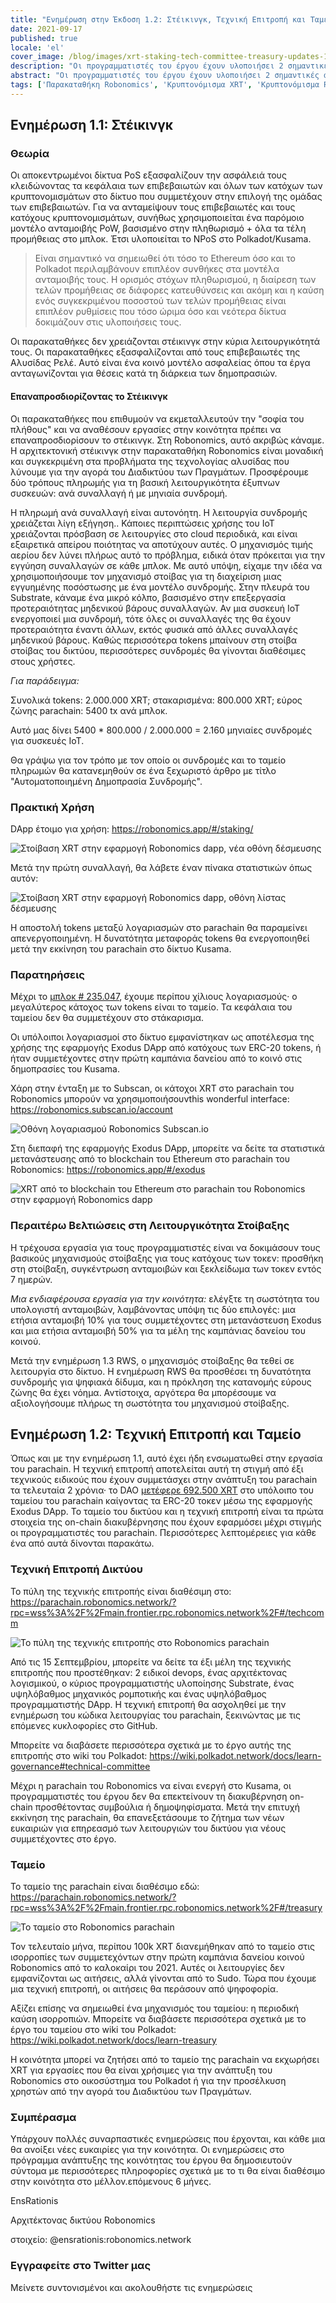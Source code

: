 ```yaml
---
title: "Ενημέρωση στην Έκδοση 1.2: Στέικινγκ, Τεχνική Επιτροπή και Ταμείο"
date: 2021-09-17
published: true
locale: 'el'
cover_image: /blog/images/xrt-staking-tech-committee-treasury-updates-1-2/113_Up_to_version_1_2_stakingtech_comm_treasury.jpg
description: "Οι προγραμματιστές του έργου έχουν υλοποιήσει 2 σημαντικές αλλαγές στη λειτουργία της παρακαταθήκης Robonomics. Η πρώτη είναι η ενσωμάτωση του στέικινγκ XRT και η δεύτερη είναι η έναρξη του πρώτου μηχανισμού διακυβέρνησης on-chain."
abstract: "Οι προγραμματιστές του έργου έχουν υλοποιήσει 2 σημαντικές αλλαγές στη λειτουργία της παρακαταθήκης Robonomics. Η πρώτη είναι η ενσωμάτωση του στέικινγκ XRT και η δεύτερη είναι η έναρξη του πρώτου μηχανισμού διακυβέρνησης on-chain."
tags: ['Παρακαταθήκη Robonomics', 'Κρυπτονόμισμα XRT', 'Κρυπτονόμισμα RWS', 'Στέικινγκ', 'Νέα Έκδοση']
---
```


## Ενημέρωση 1.1: Στέικινγκ

### Θεωρία

Οι αποκεντρωμένοι δίκτυα PoS εξασφαλίζουν την ασφάλειά τους κλειδώνοντας τα κεφάλαια των επιβεβαιωτών και όλων των κατόχων των κρυπτονομισμάτων στο δίκτυο που συμμετέχουν στην επιλογή της ομάδας των επιβεβαιωτών. Για να ανταμείψουν τους επιβεβαιωτές και τους κατόχους κρυπτονομισμάτων, συνήθως χρησιμοποιείται ένα παρόμοιο μοντέλο ανταμοιβής PoW, βασισμένο στην πληθωρισμό + όλα τα τέλη προμήθειας στο μπλοκ. Έτσι υλοποιείται το NPoS στο Polkadot/Kusama.

> Είναι σημαντικό να σημειωθεί ότι τόσο το Ethereum όσο και το Polkadot περιλαμβάνουν επιπλέον συνθήκες στα μοντέλα ανταμοιβής τους. Η ορισμός στόχων πληθωρισμού, η διαίρεση των τελών προμήθειας σε διάφορες κατευθύνσεις και ακόμη και η καύση ενός συγκεκριμένου ποσοστού των τελών προμήθειας είναι επιπλέον ρυθμίσεις που τόσο ώριμα όσο και νεότερα δίκτυα δοκιμάζουν στις υλοποιήσεις τους.

Οι παρακαταθήκες δεν χρειάζονται στέικινγκ στην κύρια λειτουργικότητά τους. Οι παρακαταθήκες εξασφαλίζονται από τους επιβεβαιωτές της Αλυσίδας Ρελέ. Αυτό είναι ένα κοινό μοντέλο ασφαλείας όπου τα έργα ανταγωνίζονται για θέσεις κατά τη διάρκεια των δημοπρασιών.

#### Επαναπροσδιορίζοντας το Στέικινγκ

Οι παρακαταθήκες που επιθυμούν να εκμεταλλευτούν την "σοφία του πλήθους" και να αναθέσουν εργασίες στην κοινότητα πρέπει να επαναπροσδιορίσουν το στέικινγκ. Στη Robonomics, αυτό ακριβώς κάναμε. Η αρχιτεκτονική στέικινγκ στην παρακαταθήκη Robonomics είναι μοναδική και συγκεκριμένη στα προβλήματα της τεχνολογίας αλυσίδας που λύνουμε για την αγορά του Διαδικτύου των Πραγμάτων. Προσφέρουμε δύο τρόπους πληρωμής για τη βασική λειτουργικότητα έξυπνων συσκευών: ανά συναλλαγή ή με μηνιαία συνδρομή.

Η πληρωμή ανά συναλλαγή είναι αυτονόητη. Η λειτουργία συνδρομής χρειάζεται λίγη εξήγηση.. Κάποιες περιπτώσεις χρήσης του IoT χρειάζονται πρόσβαση σε λειτουργίες στο cloud περιοδικά, και είναι εξαιρετικά απείρου ποιότητας να αποτύχουν αυτές. Ο μηχανισμός τιμής αερίου δεν λύνει πλήρως αυτό το πρόβλημα, ειδικά όταν πρόκειται για την εγγύηση συναλλαγών σε κάθε μπλοκ. Με αυτό υπόψη, είχαμε την ιδέα να χρησιμοποιήσουμε τον μηχανισμό στοίβας για τη διαχείριση μιας εγγυημένης ποσόστωσης με ένα μοντέλο συνδρομής. Στην πλευρά του Substrate, κάναμε ένα μικρό κόλπο, βασισμένο στην επεξεργασία προτεραιότητας μηδενικού βάρους συναλλαγών. Αν μια συσκευή IoT ενεργοποιεί μια συνδρομή, τότε όλες οι συναλλαγές της θα έχουν προτεραιότητα έναντι άλλων, εκτός φυσικά από άλλες συναλλαγές μηδενικού βάρους. Καθώς περισσότερα tokens μπαίνουν στη στοίβα στοίβας του δικτύου, περισσότερες συνδρομές θα γίνονται διαθέσιμες στους χρήστες.

<TextCard>

*Για παράδειγμα:*

Συνολικά tokens: 2.000.000 XRT;
στακαρισμένα: 800.000 XRT;
εύρος ζώνης parachain: 5400 tx ανά μπλοκ.

Αυτό μας δίνει 5400 * 800.000 / 2.000.000 = 2.160 μηνιαίες συνδρομές για συσκευές IoT.

</TextCard>

Θα γράψω για τον τρόπο με τον οποίο οι συνδρομές και το ταμείο πληρωμών θα κατανεμηθούν σε ένα ξεχωριστό άρθρο με τίτλο "Αυτοματοποιημένη Δημοπρασία Συνδρομής".

### Πρακτική Χρήση

DApp έτοιμο για χρήση: https://robonomics.app/#/staking/

![Στοίβαση XRT στην εφαρμογή Robonomics dapp, νέα οθόνη δέσμευσης](/blog/images/xrt-staking-tech-committee-treasury-updates-1-2/image2.jpg)

Μετά την πρώτη συναλλαγή, θα λάβετε έναν πίνακα στατιστικών όπως αυτόν:

![Στοίβαση XRT στην εφαρμογή Robonomics dapp, οθόνη λίστας δέσμευσης](/blog/images/xrt-staking-tech-committee-treasury-updates-1-2/image4.jpg)

Η αποστολή tokens μεταξύ λογαριασμών στο parachain θα παραμείνει απενεργοποιημένη. Η δυνατότητα μεταφοράς tokens θα ενεργοποιηθεί μετά την εκκίνηση του parachain στο δίκτυο Kusama.

### Παρατηρήσεις

Μέχρι το [μπλοκ # 235.047](https://robonomics.subscan.io/block/235047), έχουμε περίπου χίλιους λογαριασμούς· ο μεγαλύτερος κάτοχος των tokens είναι το ταμείο. Τα κεφάλαια του ταμείου δεν θα συμμετέχουν στο στάκαρισμα.

Οι υπόλοιποι λογαριασμοί στο δίκτυο εμφανίστηκαν ως αποτέλεσμα της χρήσης της εφαρμογής Exodus DApp από κατόχους των ERC-20 tokens, ή ήταν συμμετέχοντες στην πρώτη καμπάνια δανείου από το κοινό στις δημοπρασίες του Kusama.

Χάρη στην ένταξη με το Subscan, οι κάτοχοι XRT στο parachain του Robonomics μπορούν να χρησιμοποιήσουνthis wonderful interface: https://robonomics.subscan.io/account

![Οθόνη λογαριασμού Robonomics Subscan.io](/blog/images/xrt-staking-tech-committee-treasury-updates-1-2/image3.jpg)

Στη διεπαφή της εφαρμογής Exodus DApp, μπορείτε να δείτε τα στατιστικά μετανάστευσης από το blockchain του Ethereum στο parachain του Robonomics: https://robonomics.app/#/exodus

![XRT από το blockchain του Ethereum στο parachain του Robonomics στην εφαρμογή Robonomics dapp](/blog/images/xrt-staking-tech-committee-treasury-updates-1-2/image6.jpg)

### Περαιτέρω Βελτιώσεις στη Λειτουργικότητα Στοίβαξης

Η τρέχουσα εργασία για τους προγραμματιστές είναι να δοκιμάσουν τους βασικούς μηχανισμούς στοίβαξης για τους κατόχους των τοκεν: προσθήκη στη στοίβαξη, συγκέντρωση ανταμοιβών και ξεκλείδωμα των τοκεν εντός 7 ημερών.

*Μια ενδιαφέρουσα εργασία για την κοινότητα:* ελέγξτε τη σωστότητα του υπολογιστή ανταμοιβών, λαμβάνοντας υπόψη τις δύο επιλογές: μια ετήσια ανταμοιβή 10% για τους συμμετέχοντες στη μετανάστευση Exodus και μια ετήσια ανταμοιβή 50% για τα μέλη της καμπάνιας δανείου του κοινού.

Μετά την ενημέρωση 1.3 RWS, ο μηχανισμός στοίβαξης θα τεθεί σε λειτουργία στο δίκτυο. Η ενημέρωση RWS θα προσθέσει τη δυνατότητα συνδρομής για ψηφιακά δίδυμα, και η πρόκληση της κατανομής εύρους ζώνης θα έχει νόημα. Αντίστοιχα, αργότερα θα μπορέσουμε να αξιολογήσουμε πλήρως τη σωστότητα του μηχανισμού στοίβαξης.

## Ενημέρωση 1.2: Τεχνική Επιτροπή και Ταμείο

Όπως και με την ενημέρωση 1.1, αυτό έχει ήδη ενσωματωθεί στην εργασία του parachain. Η τεχνική επιτροπή αποτελείται αυτή τη στιγμή από έξι τεχνικούς ειδικούς που έχουν συμμετάσχει στην ανάπτυξη του parachain τα τελευταία 2 χρόνια· το DAO [μετέφερε 692.500 XRT](https://etherscan.io/tx/0x6b9a9cbe7d21badf565ebce0fb50b865da8f5f784899db5fb455d1b276d14acf) στο υπόλοιπο του ταμείου του parachain καίγοντας τα ERC-20 τοκεν μέσω της εφαρμογής Exodus DApp. Το ταμείο του δικτύου και η τεχνική επιτροπή είναι τα πρώτα στοιχεία της on-chain διακυβέρνησης που έχουν εφαρμόσει μέχρι στιγμής οι προγραμματιστές του parachain. Περισσότερες λεπτομέρειες για κάθε ένα από αυτά δίνονται παρακάτω.

### Τεχνική Επιτροπή Δικτύου

Το πύλη της τεχνικής επιτροπής είναι διαθέσιμη στο: https://parachain.robonomics.network/?rpc=wss%3A%2F%2Fmain.frontier.rpc.robonomics.network%2F#/techcomm

![Το πύλη της τεχνικής επιτροπής στο Robonomics parachain](/blog/images/xrt-staking-tech-committee-treasury-updates-1-2/image5.jpg)

Από τις 15 Σεπτεμβρίου, μπορείτε να δείτε τα έξι μέλη της τεχνικής επιτροπής που προστέθηκαν: 2 ειδικοί devops, ένας αρχιτέκτονας λογισμικού, ο κύριος προγραμματιστής υλοποίησης Substrate, ένας υψηλόβαθμος μηχανικός ρομποτικής και ένας υψηλόβαθμος προγραμματιστής DApp.
Η τεχνική επιτροπή θα ασχοληθεί με την ενημέρωση του κώδικα λειτουργίας του parachain, ξεκινώντας με τις επόμενες κυκλοφορίες στο GitHub.

Μπορείτε να διαβάσετε περισσότερα σχετικά με το έργο αυτής της επιτροπής στο wiki του Polkadot: https://wiki.polkadot.network/docs/learn-governance#technical-committee

Μέχρι η parachain του Robonomics να είναι ενεργή στο Kusama, οι προγραμματιστές του έργου δεν θα επεκτείνουν τη διακυβέρνηση on-chain προσθέτοντας συμβούλια ή δημοψηφίσματα. Μετά την επιτυχή εκκίνηση της parachain, θα επανεξετάσουμε το ζήτημα των νέων ευκαιριών για επηρεασμό των λειτουργιών του δικτύου για νέους συμμετέχοντες στο έργο.

### Ταμείο

Το ταμείο της parachain είναι διαθέσιμο εδώ: https://parachain.robonomics.network/?rpc=wss%3A%2F%2Fmain.frontier.rpc.robonomics.network%2F#/treasury

![Το ταμείο στο Robonomics parachain](/blog/images/xrt-staking-tech-committee-treasury-updates-1-2/image1.jpg)

Τον τελευταίο μήνα, περίπου 100k XRT διανεμήθηκαν από το ταμείο στις ισορροπίες των συμμετεχόντων στην πρώτη καμπάνια δανείου κοινού Robonomics από το καλοκαίρι του 2021. Αυτές οι λειτουργίες δεν εμφανίζονται ως αιτήσεις, αλλά γίνονται από το Sudo. Τώρα που έχουμε μια τεχνική επιτροπή, οι αιτήσεις θα περάσουν από ψηφοφορία.

Αξίζει επίσης να σημειωθεί ένα μηχανισμός του ταμείου: η περιοδική καύση ισορροπιών. Μπορείτε να διαβάσετε περισσότερα σχετικά με το έργο του ταμείου στο wiki του Polkadot: https://wiki.polkadot.network/docs/learn-treasury

Η κοινότητα μπορεί να ζητήσει από το ταμείο της parachain να εκχωρήσει XRT για εργασίες που θα είναι χρήσιμες για την ανάπτυξη του Robonomics στο οικοσύστημα του Polkadot ή για την προσέλκυση χρηστών από την αγορά του Διαδικτύου των Πραγμάτων.

### Συμπέρασμα

Υπάρχουν πολλές συναρπαστικές ενημερώσεις που έρχονται, και κάθε μια θα ανοίξει νέες ευκαιρίες για την κοινότητα. Οι ενημερώσεις στο πρόγραμμα ανάπτυξης της κοινότητας του έργου θα δημοσιευτούν σύντομα με περισσότερες πληροφορίες σχετικά με το τι θα είναι διαθέσιμο στην κοινότητα στο μέλλον.επόμενους 6 μήνες.

<TextCard image="/avatars/Sergei-Lonshakov.jpg" back="διαφανές" imageSize="μεγάλο">

EnsRationis

Αρχιτέκτονας δικτύου Robonomics

στοιχείο: @ensrationis:robonomics.network

</TextCard>


<TextCard icon="/icons/icon-notification.png" link="https://twitter.com/AIRA_Robonomics">

### Εγγραφείτε στο Twitter μας

Μείνετε συντονισμένοι και ακολουθήστε τις ενημερώσεις

</TextCard>
